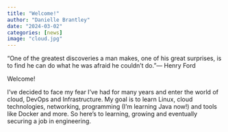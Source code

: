 ```yaml
---
title: "Welcome!"
author: "Danielle Brantley"
date: "2024-03-02"
categories: [news]
image: "cloud.jpg"
---
```


“One of the greatest discoveries a man makes, one of his great surprises, is to find he can do what he was afraid he couldn’t do.”— Henry Ford

Welcome!

I’ve decided to face my fear I've had for many years and enter the world of cloud, DevOps and Infrastructure. My goal is to learn Linux, cloud technologies, networking, programming (I'm learning Java now!) and tools like Docker and more. So here's to learning, growing and eventually securing a job in engineering.
